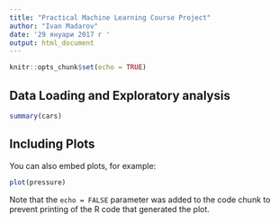 ```yaml
---
title: "Practical Machine Learning Course Project"
author: "Ivan Madarov"
date: '29 януари 2017 г '
output: html_document
---
```


```r
knitr::opts_chunk$set(echo = TRUE)
```

## Data Loading and Exploratory analysis


```r
summary(cars)
```

## Including Plots

You can also embed plots, for example:

```r
plot(pressure)
```

Note that the `echo = FALSE` parameter was added to the code chunk to prevent printing of the R code that generated the plot.
